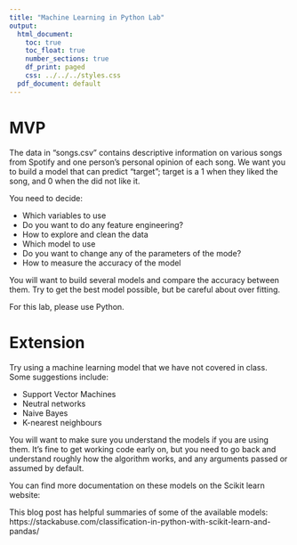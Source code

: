 ```yaml
---
title: "Machine Learning in Python Lab"
output:
  html_document:
    toc: true
    toc_float: true
    number_sections: true
    df_print: paged
    css: ../../../styles.css
  pdf_document: default
---
```



# MVP

The data in "songs.csv" contains descriptive information on various songs from Spotify and one person's personal opinion of each song. We want you to build a model that can predict "target"; target is a 1 when they liked the song, and 0 when the did not like it.

You need to decide:

* Which variables to use
* Do you want to do any feature engineering?
* How to explore and clean the data
* Which model to use
* Do you want to change any of the parameters of the mode?
* How to measure the accuracy of the model

You will want to build several models and compare the accuracy between them. Try to get the best model possible, but be careful about over fitting.

For this lab, please use Python.

# Extension

Try using a machine learning model that we have not covered in class. Some suggestions include:

* Support Vector Machines
* Neutral networks
* Naive Bayes
* K-nearest neighbours 

You will want to make sure you understand the models if you are using them. It's fine to get working code early on, but you need to go back and understand roughly how the algorithm works, and any arguments passed or assumed by default.

You can find more documentation on these models on the Scikit learn website: 

This blog post has helpful summaries of some of the available models: https://stackabuse.com/classification-in-python-with-scikit-learn-and-pandas/